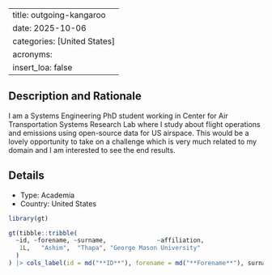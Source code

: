 
---
title: outgoing-kangaroo
date: 2025-10-06
categories: [United States]
acronyms:
  insert_loa: false
---

## Description and Rationale

I am a Systems Engineering PhD student working in Center for Air Transportation Systems Research Lab where I study about flight operations and emissions using open-source data for US airspace. This would be a lovely opportunity to take on a challenge which is very much related to my domain and I am interested to see the end results.

## Details

* Type: Academia
* Country: United States

```r
library(gt)

gt(tibble::tribble(
  ~id, ~forename, ~surname,              ~affiliation,
   1L,   "Ashim",  "Thapa", "George Mason University"
  )
) |> cols_label(id = md("**ID**"), forename = md("**Forename**"), surname ~ md("**Surname**"), affiliation ~ md("**Affiliation**"))
```
